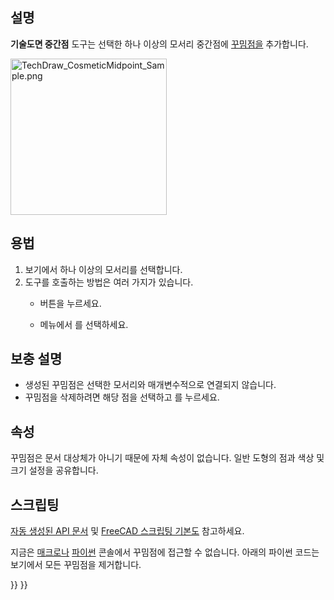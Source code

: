 <languages/>

{{Docnav
|[[TechDraw_CosmeticVertex/ko|꾸밈점]]
|[[TechDraw_Quadrants/ko|사분점]]
|[[TechDraw_Workbench/ko|기술도면]]
|IconL=TechDraw_CosmeticVertex.svg
|IconR=TechDraw_Quadrants.svg
|IconC=Workbench_TechDraw.svg
}}

{{GuiCommand
|Name=기술도면 중간점
|MenuLocation=기술도면→ 점 추가 → 중간점 추가
|Workbenches=[[TechDraw_Workbench/ko|기술도면 작업대]]
|Version=0.19
|SeeAlso=[[TechDraw_CosmeticVertex/ko|기술도면 꾸밈점]], [[TechDraw_Quadrants/ko|기술도면 사분점]]
}}

<span id="Description"></span>
==설명==

'''기술도면 중간점''' 도구는 선택한 하나 이상의 모서리 중간점에 [[TechDraw_CosmeticVertex/ko|꾸밈점]]을 추가합니다.

[[Image:TechDraw_CosmeticMidpoint_Sample.png|250px]]
{{Caption|모서리 중간 지점에 추가된 꾸밈점}}

<span id="Usage"></span>
==용법==

# 보기에서 하나 이상의 모서리를 선택합니다. 
# 도구를 호출하는 방법은 여러 가지가 있습니다.
#* {{Button|[[Image:TechDraw_Midpoints.svg|16px]] 중간점 추가}} 버튼을 누르세요.
#* 메뉴에서 {{MenuCommand|기술도면→ 점 추가 → [[Image:TechDraw_Midpoints.svg|16px]] 중간점 추가}}를 선택하세요.

<span id="Notes"></span>
== 보충 설명 ==

* 생성된 꾸밈점은 선택한 모서리와 매개변수적으로 연결되지 않습니다.
* 꾸밈점을 삭제하려면 해당 점을 선택하고 {{KEY|삭제}}를 누르세요. {{version/ko|1.0}}

<span id="Properties"></span>
==속성==

꾸밈점은 문서 대상체가 아니기 때문에 자체 속성이 없습니다. 일반 도형의 점과 색상 및 크기 설정을 공유합니다.

<span id="Scripting"></span>
==스크립팅==

[https://freecad.github.io/SourceDoc/ 자동 생성된 API 문서] 및 [[FreeCAD_Scripting_Basics/ko|FreeCAD 스크립팅 기본]]도 참고하세요.

지금은 [[Macros/ko|매크로]]나 [[Python/ko|파이썬]] 콘솔에서 꾸밈점에 접근할 수 없습니다. 아래의 파이썬 코드는 보기에서 모든 꾸밈점을 제거합니다.

{{Code|code=
v = App.ActiveDocument.View
v.clearCV()
App.ActiveDocument.recompute()
}}


{{Docnav
|[[TechDraw_CosmeticVertex/ko|꾸밈점]]
|[[TechDraw_Quadrants/ko|사분점]]
|[[TechDraw_Workbench/ko|기술도면]]
|IconL=TechDraw_CosmeticVertex.svg
|IconR=TechDraw_Quadrants.svg
|IconC=Workbench_TechDraw.svg
}}

{{TechDraw Tools navi{{#translation:}}}}
{{Userdocnavi{{#translation:}}}}
{{clear}}